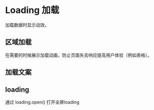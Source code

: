 # Loading 加载


加载数据时显示动效。

## 区域加载

在需要的时候展示加载动画，防止页面失去响应提高用户体验（例如表格）。

<CodeBlock name="LoadingBasic">
  <LoadingBasic />
</CodeBlock>

## 加载文案

<CodeBlock name="LoadingText">
  <LoadingText />
</CodeBlock>

## loading

通过 loading.open() 打开全屏loading

<CodeBlock name="LoadingService">
  <LoadingService />
</CodeBlock>